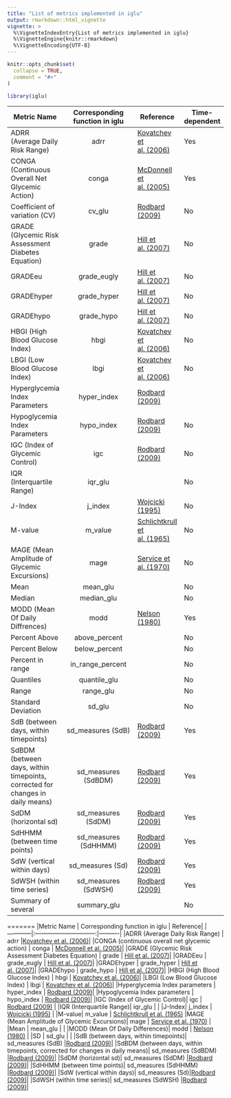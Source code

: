 ```yaml
---
title: "List of metrics implemented in iglu"
output: rmarkdown::html_vignette
vignette: >
  %\VignetteIndexEntry{List of metrics implemented in iglu}
  %\VignetteEngine{knitr::rmarkdown}
  %\VignetteEncoding{UTF-8}
---
```


```r
knitr::opts_chunk$set(
  collapse = TRUE,
  comment = "#>"
)
```

```r
library(iglu)
```

|Metric Name | Corresponding function in iglu | Reference| Time-dependent |
|------------|:------------------------------:|----------|------------|
|ADRR (Average Daily Risk Range) | adrr |[Kovatchev et al. (2006)](https://doi.org/10.2337/dc06-1085)| Yes |
|CONGA (Continuous Overall Net Glycemic Action) | conga | [McDonnell et al. (2005)](https://doi.org/10.1089/dia.2005.7.253)| Yes |
|Coefficient of variation (CV) | cv_glu | [Rodbard (2009)](https://doi.org/10.1089/dia.2008.0132) | No |
|GRADE (Glycemic Risk Assessment Diabetes Equation) | grade | [Hill et al. (2007)](https://doi.org/10.1111/j.1464-5491.2007.02119.x)| No |
|GRADEeu | grade_eugly | [Hill et al. (2007)](https://doi.org/10.1111/j.1464-5491.2007.02119.x)| No |
|GRADEhyper | grade_hyper | [Hill et al. (2007)](https://doi.org/10.1111/j.1464-5491.2007.02119.x)| No |
|GRADEhypo | grade_hypo | [Hill et al. (2007)](https://doi.org/10.1111/j.1464-5491.2007.02119.x)| No |
|HBGI (High Blood Glucose Index) | hbgi | [Kovatchev et al. (2006)](https://doi.org/10.2337/dc06-1085)| No |
|LBGI (Low Blood Glucose Index) | lbgi | [Kovatchev et al. (2006)](https://doi.org/10.2337/dc06-1085)| No |
|Hyperglycemia Index Parameters | hyper_index | [Rodbard (2009)](https://doi.org/10.1089/dia.2008.0132)|
|Hypoglycemia Index Parameters | hypo_index | [Rodbard (2009)](https://doi.org/10.1089/dia.2008.0132)| No |
|IGC (Index of Glycemic Control)| igc | [Rodbard (2009)](https://doi.org/10.1089/dia.2008.0132) | No |
|IQR (Interquartile Range)| iqr_glu | | No |
|J-Index| j_index | [Wojcicki (1995)](https://doi.org/10.1055/s-2007-979906) | No |
|M-value| m_value | [Schlichtkrull et al. (1965)](https://doi.org/10.1111/j.0954-6820.1965.tb01810.x) |  No |
|MAGE (Mean Amplitude of Glycemic Excursions)| mage | [Service et al. (1970)](https://doi.org/10.2337/diab.19.9.644) | No |
|Mean   | mean_glu | |  No |
|Median | median_glu | | No |
|MODD (Mean Of Daily Diffrences)| modd | [Nelson (1980)](https://doi.org/10.2337/diacare.3.1.58) | Yes |
|Percent Above | above_percent | | No |
|Percent Below | below_percent | | No |
|Percent in range | in_range_percent | | No |
|Quantiles | quantile_glu | | No |
|Range | range_glu | | No |
|Standard Deviation | sd_glu | | No |
|SdB (between days, within timepoints)| sd_measures (SdB) |[Rodbard (2009)](https://doi.org/10.1089/dia.2009.0015)| Yes |
|SdBDM (between days, within timepoints, corrected for changes in daily means)| sd_measures (SdBDM) |[Rodbard (2009)](https://doi.org/10.1089/dia.2009.0015)| Yes |
|SdDM (horizontal sd)| sd_measures (SdDM) |[Rodbard (2009)](https://doi.org/10.1089/dia.2009.0015)| Yes |
|SdHHMM (between time points)| sd_measures (SdHHMM) |[Rodbard (2009)](https://doi.org/10.1089/dia.2009.0015)| Yes |
|SdW (vertical within days)| sd_measures (Sd)|[Rodbard (2009)](https://doi.org/10.1089/dia.2009.0015)| Yes |
|SdWSH (within time series)| sd_measures (SdWSH) |[Rodbard (2009)](https://doi.org/10.1089/dia.2009.0015)| Yes |
|Summary of several | summary_glu | | No |
=======
|Metric Name | Corresponding function in iglu | Reference|
|------------|:------------------------------:|----------|
|ADRR (Average Daily Risk Range) | adrr |[Kovatchev et al. (2006)](https://doi.org/10.2337/dc06-1085)|
|CONGA (continuous overall net glycemic action) | conga | [McDonnell et al. (2005)](https://doi.org/10.1089/dia.2005.7.253)|
|GRADE (Glycemic Risk Assessment Diabetes Equation) | grade | [Hill et al. (2007)](https://doi.org/10.1111/j.1464-5491.2007.02119.x)|
|GRADEeu | grade_eugly | [Hill et al. (2007)](https://doi.org/10.1111/j.1464-5491.2007.02119.x)|
|GRADEhyper | grade_hyper | [Hill et al. (2007)](https://doi.org/10.1111/j.1464-5491.2007.02119.x)|
|GRADEhypo | grade_hypo | [Hill et al. (2007)](https://doi.org/10.1111/j.1464-5491.2007.02119.x)|
|HBGI (High Blood Glucose Index) | hbgi | [Kovatchev et al. (2006)](https://doi.org/10.2337/dc06-1085)|
|LBGI (Low Blood Glucose Index) | lbgi | [Kovatchev et al. (2006)](https://doi.org/10.2337/dc06-1085)|
|Hyperglycemia Index parameters | hyper_index | [Rodbard (2009)](https://doi.org/10.1089/dia.2008.0132)|
|Hypoglycemia Index parameters | hypo_index | [Rodbard (2009)](https://doi.org/10.1089/dia.2008.0132)|
|IGC (Index of Glycemic Control)| igc | [Rodbard (2009)](https://doi.org/10.1089/dia.2008.0132) |
|IQR (Interquartile Range)| iqr_glu | |
|J-Index| j_index | [Wojcicki (1995)](https://doi.org/10.1055/s-2007-979906) |
|M-value| m_value | [Schlichtkrull et al. (1965)](https://doi.org/10.1111/j.0954-6820.1965.tb01810.x)
|MAGE (Mean Amplitude of Glycemic Excursions)| mage | [Service et al. (1970)](https://doi.org/10.2337/diab.19.9.644) |
|Mean        | mean_glu                       |          |
|MODD (Mean Of Daily Differences)| modd | [Nelson (1980)](https://doi.org/10.2337/diacare.3.1.58) |
|SD | sd_glu | |
|SdB (between days, within timepoints)| sd_measures (SdB) |[Rodbard (2009)](https://doi.org/10.1089/dia.2009.0015)|
|SdBDM (between days, within timepoints, corrected for changes in daily means)| sd_measures (SdBDM) |[Rodbard (2009)](https://doi.org/10.1089/dia.2009.0015)|
|SdDM (horizontal sd)| sd_measures (SdDM) |[Rodbard (2009)](https://doi.org/10.1089/dia.2009.0015)|
|SdHHMM (between time points)| sd_measures (SdHHMM) |[Rodbard (2009)](https://doi.org/10.1089/dia.2009.0015)|
|SdW (vertical within days)| sd_measures (Sd)|[Rodbard (2009)](https://doi.org/10.1089/dia.2009.0015)|
|SdWSH (within time series)| sd_measures (SdWSH) |[Rodbard (2009)](https://doi.org/10.1089/dia.2009.0015)|
